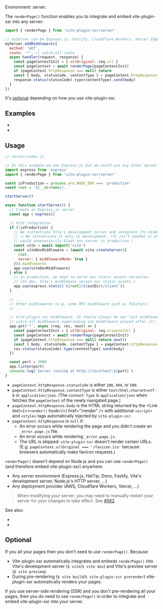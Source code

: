 
Environment: server.

The `renderPage()` function enables you to integrate and embed vite-plugin-ssr into any server:

```js
import { renderPage } from 'vite-plugin-ssr/server'

// myServer can be Express.js, Fastify, Cloudflare Workers, Vercel Edge, Deno, ...
myServer.addMiddleware({
  method: 'GET',
  route: '*', // catch-all route
  async handler(request, response) {
    const pageContextInit = { urlOriginal: req.url }
    const pageContext = await renderPage(pageContextInit)
    if (pageContext.httpResponse === null) return
    const { body, statusCode, contentType } = pageContext.httpResponse
    response.status(statusCode).type(contentType).send(body)
  }
})
```

It's [optional](#optional) depending on how you use vite-plugin-ssr.

## Examples

 - <RepoLink text='With JavaScript' path='/boilerplates/boilerplate-vue/server/index.js' />
 - <RepoLink text='With TypeScript' path='/boilerplates/boilerplate-vue-ts/server/index.ts' />


## Usage

```js
// server/index.js

// In this example we use Express.js but we could use any other server framework
import express from 'express'
import { renderPage } from 'vite-plugin-ssr/server'

const isProduction = process.env.NODE_ENV === 'production'
const root = `${__dirname}/..`

startServer()

async function startServer() {
  // Create an Express.js server
  const app = express()

  // Vite integration
  if (!isProduction) {
    // We instantiate Vite's development server and integrate its middleware to our server.
    // ⚠️ We instantiate it only in development. (It isn't needed in production and it
    // would unnecessarily bloat our server in production.)
    const vite = await import('vite')
    const viteDevMiddleware = (await vite.createServer({
      root,
      server: { middlewareMode: true }
    })).middlewares
    app.use(viteDevMiddleware)
  } else {
    // In production, we need to serve our static assets ourselves.
    // (In dev, Vite's middleware serves our static assets.)
    app.use(express.static(`${root}/${outDir}/client`))
  }

  // ...
  // Other middlewares (e.g. some RPC middleware such as Telefunc)
  // ...

  // Vite-plugin-ssr middleware. It should always be our last middleware (because it's a
  // catch-all middleware superseding any middleware placed after it).
  app.get('*', async (req, res, next) => {
    const pageContextInit = { urlOriginal: req.originalUrl }
    const pageContext = await renderPage(pageContextInit)
    if (pageContext.httpResponse === null) return next()
    const { body, statusCode, contentType } = pageContext.httpResponse
    res.status(statusCode).type(contentType).send(body)
  })

  const port = 3000
  app.listen(port)
  console.log(`Server running at http://localhost:${port}`)
}
```

- `pageContext.httpResponse.statusCode` is either `200`, `404`, or `500`.
- `pageContext.httpResponse.contentType` is either `text/html;charset=utf-8` or `application/json`. (The `Content-Type` is `application/json` when <Link text="Client Routing" href="/client-routing" /> fetches the `pageContext` of the newly navigated page.)
- `pageContext.httpResponse.body` is the HTML string returned by the <Link text={<><code>render()</code> hook</>} href="/render" /> with additional `<script>` and `<style>` tags automatically injected by `vite-plugin-ssr`.
- `pageContext.httpResponse` is `null` if:
   - An error occurs while rendering the page and you didn't create an `_error.page.js` file.
   - An error occurs while rendering `_error.page.js`.
   - The URL is skipped: `vite-plugin-ssr` doesn't render certain URLs. (E.g. `pageContext.urlOriginal === '/favicon.ico'` because browsers automatically make favicon requests.)

`renderPage()` doesn't depend on Node.js and you can use `renderPage()` (and therefore embed vite-plugin-ssr) anywhere:
 - Any server environment (Express.js, HatTip, Deno, Fastify, Vite's development server, Node.js's HTTP server, ...)
 - Any deployment provider (AWS, Cloudflare Workers, Vercel, ...)

> When modifying your server, you may need to manually restart your server for your changes to take effect. See [#562](https://github.com/brillout/vite-plugin-ssr/issues/562).

See also:
 - <Link href="/NODE_ENV" />
 - <Link href="/render" />


## Optional

If you <Link text="pre-render" href="/pre-rendering" /> all your pages then you don't need to use `renderPage()`. Because:
 - Vite-plugin-ssr automatically integrates and embeds `renderPage()` into Vite's development server (`$ vite`/`$ vite dev`) and Vite's preview server (`$ vite preview`).
 - During pre-rendering (`$ vite build`/`$ vite-plugin-ssr prerender`) vite-plugin-ssr automatically renders your pages.

If you use server-side rendering (SSR) and you don't pre-rendering all your pages, then you do need to use `renderPage()` in order to integrate and embed vite-plugin-ssr into your server.
